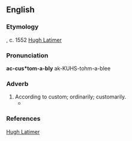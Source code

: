 ==English==

===Etymology===
{{suffix|accustomable|ly}}, c. 1552 [[w:Hugh Latimer|Hugh Latimer]]

===Pronunciation===
'''ac-cus*tom-a-bly'''
ak-KUHS-tohm-a-blee

===Adverb===
{{infl|en|adverb}}

# According to custom; ordinarily; customarily.
#* {{quote-book|passage=The third principal matter wherewith in his prayers he was occupied was, to pray for the preservation of the queen's Majesty that now is; whom in his prayer '''accustomably''' he was wont to name|url=http://books.google.com/books?id=6YNsTHCd-hMC&pg=PA322&dq=accustomably+inauthor:Latimer&hl=en&ei=WvluTbnpC5KutwfmtN3tDg&sa=X&oi=book_result&ct=result&resnum=3&sqi=2&ved=0CDMQ6AEwAg#v=onepage&q=accustomably%20inauthor%3ALatimer&f=false|title=CERTAIN SERMONS
MADE BY THE RIGHT REVEREND FATHER IN GOD MASTER DOCTOR LATIMER, BEFORE THE RIGHT VIRTUOUS AND HONOURABLE LADY, KATHERINE, DUCHESS OF SUFFOLK, IN THE YEAR OF OUR LORD 1552.|year=1552|author=Hugh Latimer}}

===References===
[[w:Hugh Latimer|Hugh Latimer]]